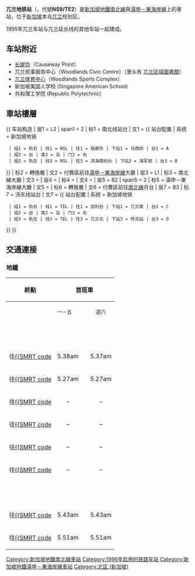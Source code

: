 {{Distinguish|兀里地铁站|兀兰北地铁站|兀兰南地铁站}}
{{noteTA
|G1=Railway}}
{{Infobox station
 | name={{SMRT code 2|NS|9|TE|2}}<br />兀蘭<br />Woodlands<br />உட்லண்ட்ஸ்<br />Woodlands
 | type=[[地鐵站|地鐵站]]
 | linecolour={{新加坡地铁颜色|南北线|yes}}
 | linecolour2={{新加坡地铁颜色|汤申－东海岸线|yes}}
 | image=TE2 Woodlands TEL platforms.jpg
 | image_size=
 | image_caption=湯申－東海岸線月台
 | address={{SIN}}<br />兀蘭2道30號 邮编 738343（南北線）<br />兀兰广场11号 邮编 737736（湯東線）
 | coordinates={{Coord|1|26|13.54|N|103|47|11.34|E|type:railwaystation_region:SG}}
 | line=[[新加坡地鐵南北線|南北線]]<br />[[新加坡地鐵湯申－東海岸線|湯東線]]
 | other=巴士、德士
 | structure=架空（南北線）<br />地下（湯東線）
 | platform=島式
 | depth=
 | levels=3層
 | tracks=2條（南北線）<br />2條（湯東線）
 | parking=
 | bicycle=
 | baggage_check=
 | passengers=
 | pass_year=
 | pass_percent=
 | pass_system=
 | opened=1996年2月10日（南北線）<br />2020年1月31日（湯東線）
 | closed=
 | rebuilt=
 | electrified=
 | ADA=有
 | code={{SMRT code 2|NS|9|TE|2}}
 | owned=[[陸路交通管理局|陸路交通管理局]]
 | operator=[[SMRT地鐵|SMRT地鐵]]（[[SMRT集團|SMRT集團]]）
 | zone=
 | former=兀蘭中
 | adjacent={{Adjacent stations|system=新加坡地铁
|line1=NSL|left1=马西岭|right1=海军部|note-left1=NS8|note-mid1={{新加坡地鐵車站編號|NS|9}}|note-right1=NS10
|line2=TEL|left2=兀兰北|right2=兀兰南|to-right2=加利谷|note-left2=TE1|note-mid2={{新加坡地鐵車站編號|TE|2}}|note-right2=TE3}}
 | mpassengers=
 | map_locator={{Superimpose| base = MRT map NSTE.svg
 | base_width = 300px
 | base_caption = 南北及湯申－東海岸線
 | float = Red Dot.svg
 | float_width = 5px
 | float_caption = 兀蘭地鐵站
 | x = 110
 | y = 23
}}}}

'''兀兰地铁站'''（{{lang-en|Woodlands MRT Station}}，代號'''NS9/TE2'''）是[[新加坡地鐵|新加坡地鐵]][[新加坡地铁南北线|南北線]]與[[新加坡地鐵湯申－東海岸線|湯申－東海岸線]]上的車站，位于[[新加坡|新加坡]]本岛[[兀兰|兀兰]]规划区。

1995年兀兰车站与兀兰延长线的其他车站一起建成。

==车站附近==
*[[长堤坊|长堤坊]]（Causeway Point）
*兀兰民事服务中心（Woodlands Civic Centre）（里头有 [[兀兰区域圖書館|兀兰区域圖書館]]）
*[[兀兰体育场|兀兰体育中心]]（Woodlands Sports Complex）
*新加坡美国人学校 (Singapore American School)
*共和理工学院 (Republic Polytechnic)

==車站樓層==
{{ 车站构造
| 层1 = L2 | span1 = 2 | 标1 = 南北线站台
| 文1 = {{ 站台配置 | 系统 = 新加坡地铁
  | 组1 = 轨右 | 线1 = NSL | 往1 = 裕廊东 | 下站1 = 马西岭 | 台1 = A
  | 组2 = 台 | 类2 = 岛 | 门2 = 右
  | 组3 = 轨左 | 线3 = NSL | 往3 = 滨海南码头 | 下站3 = 海军部 | 台3 = B
}}
| 标2 = 轉換層
| 文2 = 付費區前往[[新加坡地鐵湯申－東海岸線|湯申－東海岸線]]大廳
| 层3 = L1 | 标3 = 南北線大廳
| 文3 = {{spml|檢票口|自動售票機|車站控制室|{{link-en|長堤坊|Causeway Point}}|Woodlands Xchange|{{link-en|兀蘭臨時巴士轉換站|Woodlands Temporary Bus Interchange}}}}
| 层4 = {{gray|B1}} | 标4 = {{gray|基座}}
| 文4 = {{gray|兀蘭區域巴士轉換站（建造中）}}
| 层5 = B2 | span5 = 2 | 标5 = 湯申－東海岸線大廳
| 文5 = {{spml|檢票口|自動售票機|車站控制室|{{gray|往{{link-en|兀蘭區域巴士轉換站|Woodlands Regional Bus Interchange}}連通道}}}}
| 标6 = 轉換層
| 文6 = 付費區前往[[新加坡地鐵南北線|南北線]]月台
| 层7 = B3 | 标7 = 汤东线站台
| 文7 = {{ 站台配置 | 系统 = 新加坡地铁
  | 组1 = 轨右 | 线1 = TEL | 往1 = 加利谷 | 下站1 = 兀兰南 | 台1 = C
  | 组2 = 台 | 类2 = 岛 | 门2 = 右
  | 组3 = 轨左 | 线3 = TEL | 往3 = 兀兰北 | 下站3 = 终点站 | 台3 = D
}}
}}

== 交通連接 ==
=== 地鐵 ===
{| style="text-align:centre; font-size:95%; border:1px solid black"
|-
! 終點 !! colspan="5" | 首班車 !! !! 末班車
|-
| || <small>一－五</small> || ||style="text-align:center" | <small>週六</small> || ||style="text-align:center" | <small>星期日及<br />公定假日</small> || || style="text-align:center" | <small>每日</small>
|-
! colspan="9" style="background-color:#{{SMRT color|North South}};color:white; height:25px" | 南北線
|-
| 往[[裕廊東地鐵站|{{SMRT code]] || style="text-align:center" | 5.38am || || style="text-align:center" | 5.37am || || style="text-align:center" | 6.01am || || style="text-align:center" | 12.36am
|-
| 往[[濱海南碼頭地鐵站|{{SMRT code]] || style="text-align:center" | 5.27am || || style="text-align:center" | 5.27am || || style="text-align:center" | 5.44am || || style="text-align:center" | 11.12pm
|-
| 往[[濱海灣地鐵站|{{SMRT code]] || style="text-align:center" | – || || style="text-align:center" | – || || style="text-align:center" | – || || style="text-align:center" | 11.15pm
|-
| 往[[大巴窯地鐵站|{{SMRT code]] || style="text-align:center" | – || || style="text-align:center" | – || || style="text-align:center" | – || || style="text-align:center" | 11.50pm
|-
| 往[[宏茂橋地鐵站|{{SMRT code]] || style="text-align:center" | – || || style="text-align:center" | – || || style="text-align:center" | – || || style="text-align:center" | 12.39am
|-
| 往[[克蘭芝地鐵站|{{SMRT code]] || style="text-align:center" | – || || style="text-align:center" | – || || style="text-align:center" | – || || style="text-align:center" | 12.52am
|-
! colspan="8" style="background-color:#{{SMRT color|Thomson-East Coast}};color:white; height:25px" | 湯申－東海岸線
|-
| 往[[兀蘭北地鐵站|{{SMRT code]] || style="text-align:center" | 5.43am || || style="text-align:center" | 5.43am || || style="text-align:center" | 5.43am || || style="text-align:center" | 11.55pm
|-
| 往[[加利谷地鐵站|{{SMRT code]] || style="text-align:center" | 5.51am || || style="text-align:center" | 5.51am || || style="text-align:center" | 5.51am || || style="text-align:center" | 11.30pm
|}

{{Commonscat|Woodlands_MRT_Station}}

{{新加坡地鐵南北線}}
{{新加坡地鐵湯申－東海岸線}}

[[Category:新加坡地鐵南北線車站|Category:新加坡地鐵南北線車站]]
[[Category:1996年启用的铁路车站|Category:1996年启用的铁路车站]]
[[Category:新加坡地鐵湯申－東海岸線車站|Category:新加坡地鐵湯申－東海岸線車站]]
[[Category:北区_(新加坡)|Category:北区 (新加坡)]]